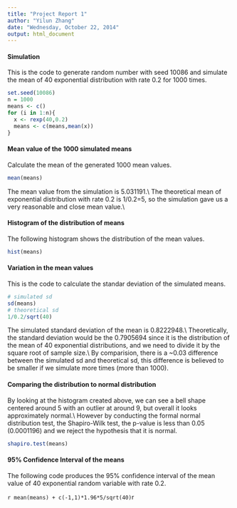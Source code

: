 ```yaml
---
title: "Project Report 1"
author: "Yilun Zhang"
date: "Wednesday, October 22, 2014"
output: html_document
---
```


#### Simulation\newline

This is the code to generate random number with seed 10086 and simulate the mean of 40 exponential distribution with rate 0.2 for 1000 times.

```r
set.seed(10086)
n = 1000
means <- c()
for (i in 1:n){
  x <- rexp(40,0.2)
  means <- c(means,mean(x))
}
```

#### Mean value of the 1000 simulated means\newline

Calculate the mean of the generated 1000 mean values.

```r
mean(means)
```

The mean value from the simulation is 5.031191.\\
The theoretical mean of exponential distribution with rate 0.2 is 1/0.2=5, so the simulation gave us a very reasonable and close mean value.\\

#### Histogram of the distribution of means\newline

The following histogram shows the distribution of the mean values.

```r
hist(means)
```

#### Variation in the mean values\newline

This is the code to calculate the standar deviation of the simulated means.

```r
# simulated sd
sd(means)
# theoretical sd
1/0.2/sqrt(40)
```

The simulated standard deviation of the mean is 0.8222948.\\
Theoretically, the standard deviation would be the 0.7905694 since it is the distribution of the mean of 40 exponential distributions, and we need to divide it by the square root of sample size.\\
By comparision, there is a ~0.03 difference between the simulated sd and theoretical sd, this difference is believed to be smaller if we simulate more times (more than 1000).

#### Comparing the distribution to normal distribution\newline

By looking at the histogram created above, we can see a bell shape centered around 5 with an outlier at around 9, but overall it looks approximately normal.\\
However by conducting the formal normal distribution test, the Shapiro-Wilk test, the p-value is less than 0.05 (0.0001196) and we reject the hypothesis that it is normal.

```r
shapiro.test(means)
```

#### 95% Confidence Interval of the means\newline

The following code produces the 95% confidence interval of the mean value of 40 exponential random variable with rate 0.2.

```r
mean(means) + c(-1,1)*1.96*5/sqrt(40)
```r
